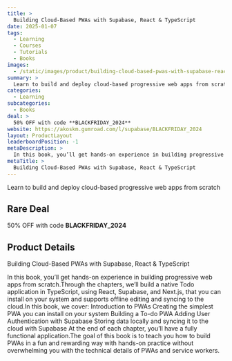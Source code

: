 ```yaml
---
title: >
  Building Cloud-Based PWAs with Supabase, React & TypeScript
date: 2025-01-07
tags:
  - Learning
  - Courses
  - Tutorials
  - Books
images:
  - /static/images/product/building-cloud-based-pwas-with-supabase-react-typescript/og-image.png
summary: >
  Learn to build and deploy cloud-based progressive web apps from scratch
categories:
  - Learning
subcategories:
  - Books
deal: >
  50% OFF with code **BLACKFRIDAY_2024**
website: https://akoskm.gumroad.com/l/supabase/BLACKFRIDAY_2024
layout: ProductLayout
leaderboardPosition: -1
metaDescription: >
  In this book, you’ll get hands-on experience in building progressive web apps from scratch.Through the chapters, we’ll build a native Todo application in TypeScript, using React, Supabase, and Next.js, that you can install on your system and supports offline editing and syncing to the cloud.In this book, we cover: Introduction to PWAs Creating the simplest PWA you can install on your system Building a To-do PWA Adding User Authentication with Supabase Storing data locally and syncing it to the cloud with Supabase At the end of each chapter, you’ll have a fully functional application.The goal of this book is to teach you how to build PWAs in a fun and rewarding way with hands-on practice without overwhelming you with the technical details of PWAs and service workers.
metaTitle: >
  Building Cloud-Based PWAs with Supabase, React & TypeScript
---
```

Learn to build and deploy cloud-based progressive web apps from scratch

## Rare Deal

50% OFF with code **BLACKFRIDAY_2024**

## Product Details

Building Cloud-Based PWAs with Supabase, React & TypeScript

In this book, you’ll get hands-on experience in building progressive web apps from scratch.Through the chapters, we’ll build a native Todo application in TypeScript, using React, Supabase, and Next.js, that you can install on your system and supports offline editing and syncing to the cloud.In this book, we cover: Introduction to PWAs Creating the simplest PWA you can install on your system Building a To-do PWA Adding User Authentication with Supabase Storing data locally and syncing it to the cloud with Supabase At the end of each chapter, you’ll have a fully functional application.The goal of this book is to teach you how to build PWAs in a fun and rewarding way with hands-on practice without overwhelming you with the technical details of PWAs and service workers.
